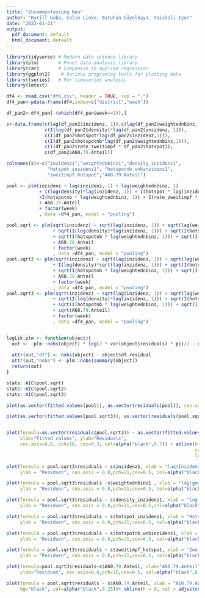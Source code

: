```yaml
---
title: "Zusammenfassung Neu"
author: "Kyrill Guba, Colin Linke, Batuhan Güyelkaya, Vaishali Iyer"
date: "2023-01-21"
output:
  pdf_document: default
  html_document: default
---
```


```r
library(tidyverse) # Modern data science library 
library(plm)       # Panel data analysis library
library(car)       # Companion to applied regression 
library(ggplot2)    # Various programing tools for plotting data
library(tseries)   # For timeseries analysis
library(lmtest)
```

```r
df4 <- read.csv("df4.csv", header = TRUE, sep = ",")
df4_pan<-pdata.frame(df4,index=c("district","week"))

df_pan2<-df4_pan[-(which(df4_pan$week==1)),]

s<-data.frame(c(lag(df_pan2$inzidenz, 1)),c(lag(df_pan2$weightednbinz, 1)),
              c(I(log(df_pan2$density)*lag(df_pan2$inzidenz, 1))),
              c(I(df_pan2$hotspot*lag(df_pan2$inzidenz,1))),
              c(I(df_pan2$hotspotnb*lag(df_pan2$weightednbinz,1))),
              c(I(df_pan2$rate_zweitimpf * df_pan2$hotspot)),
              c(df_pan2$A60.79.Anteil))

colnames(s)<-c("inzidenz1","weightednbinz1","density_inzidenz1",
               "hotspot_inzidenz1", "hotspotnb_wnbinzidenz1",
               "zweitimpf_hotspot","A60.79.Anteil")


```



```r
pool <- plm(inzidenz ~ lag(inzidenz, 1) + lag(weightednbinz, 1) 
            + I(log(density)*lag(inzidenz, 1)) + I(hotspot * lag(inzidenz, 1)) 
            +I(hotspotnb * lag(weightednbinz, 1)) + I(rate_zweitimpf * hotspot) 
            + A60.79.Anteil 
            + factor(week)
            , data =df4_pan, model = "pooling")

pool.sqrt <- plm(sqrt(inzidenz) ~ sqrt(lag(inzidenz, 1)) + sqrt(lag(weightednbinz, 1))
                 + sqrt(I(log(density)*lag(inzidenz, 1))) + sqrt(I(hotspot * lag(inzidenz, 1))) 
                 + sqrt(I(hotspotnb * lag(weightednbinz, 1))) + sqrt(I(rate_zweitimpf * hotspot)) 
                 + A60.79.Anteil
                 + factor(week)
                 , data =df4_pan, model = "pooling")
pool.sqrt2 <- plm(sqrt(inzidenz) ~ sqrt(lag(inzidenz, 1)) + sqrt(lag(weightednbinz, 1))
                 + I(log(density)*sqrt(lag(inzidenz, 1))) + sqrt(I(hotspot * lag(inzidenz, 1))) 
                 + sqrt(I(hotspotnb * lag(weightednbinz, 1))) + sqrt(I(rate_zweitimpf * hotspot)) 
                 + A60.79.Anteil
                 + factor(week)
                 , data =df4_pan, model = "pooling")
pool.sqrt3 <- plm(sqrt(inzidenz) ~ sqrt(lag(inzidenz, 1)) + sqrt(lag(weightednbinz, 1))
                 + sqrt(I(log(density)*lag(inzidenz, 1))) + sqrt(I(hotspot * lag(inzidenz, 1))) 
                 + sqrt(I(hotspotnb * lag(weightednbinz, 1))) + sqrt(I(rate_zweitimpf * hotspot)) 
                 + sqrt(A60.79.Anteil)
                 + factor(week)
                 , data =df4_pan, model = "pooling")



```


```r
logLik.plm <- function(object){
  out <- -plm::nobs(object) * log(2 * var(object$residuals) * pi)/2 - deviance(object)/(2 * var(object$residuals))
  
  attr(out,"df") <- nobs(object) - object$df.residual
  attr(out,"nobs") <- plm::nobs(summary(object))
  return(out)
}
```


```r
stats::AIC(pool.sqrt)
stats::AIC(pool.sqrt2)
stats::AIC(pool.sqrt3)
```



```r
plot(as.vector(fitted.values(pool)), as.vector(residuals(pool)), cex.axis = 0.8,pch=16,cex=0.5, col=alpha("black",0.3))+abline(h = 0, col = adjustcolor("black",alpha=0.5), lwd = 2)

plot(as.vector(fitted.values(pool.sqrt3)), as.vector(residuals(pool.sqrt3)), cex.axis = 0.8,pch=16,cex=0.5, col=alpha("black",0.3))+abline(h = 0, col = adjustcolor("black",alpha=0.5), lwd = 2)


plot(formula=as.vector(residuals(pool.sqrt3)) ~ as.vector(fitted.values(pool.sqrt3),),
     xlab="Fitted values", ylab="Residuals",
     cex.axis=0.8, pch=16, cex=0.3, col=alpha("black",0.7)) + abline(h=0,
                                                                     col=adjustcolor("black",alpha=0.5),
                                                                     lwd=3, lty = "longdash")

plot(formula = pool.sqrt3$residuals ~ s$inzidenz1, xlab = "lag(Inzidenz, 1)",
     ylab = "Residuen", cex.axis = 0.8,pch=21,cex=0.5, col=alpha("black",0.8))+ abline(h = 0, col = adjustcolor("black",alpha=0.5), lwd = 3, lty = "longdash")

plot(formula = pool.sqrt3$residuals ~s$weightednbinz1 , xlab = "lag(gewichtete Nachbar-Inzidenzen, 1)",
     ylab = "Residuen", cex.axis = 0.8,pch=21,cex=0.5, col=alpha("black",0.8))+ abline(h = 0, col = adjustcolor("black",alpha=0.5), lwd = 3, lty = "longdash")

plot(formula = pool.sqrt3$residuals ~ s$density_inzidenz1, xlab = "log(Dichte) * lag(Inzidenz, 1) ", 
     ylab = "Residuen", cex.axis = 0.8,pch=21,cex=0.5,col=alpha("black",0.8)) +abline(h = 0, col = adjustcolor("black",alpha=0.5), lwd = 3, lty = "longdash")

plot(formula = pool.sqrt3$residuals ~ s$hotspot_inzidenz1, xlab = "Hotspot * lag(Inzidenz, 1)", 
     ylab = "Residuen", cex.axis = 0.8,pch=21,cex=0.5, col=alpha("black",0.8))+abline(h = 0, col = adjustcolor("black",alpha=0.5), lwd = 3, lty = "longdash")

plot(formula = pool.sqrt3$residuals ~ s$hotspotnb_wnbinzidenz1, xlab = "Nachbar-Hotspot * lag(gewichtete Nachbar-Inzidenzen, 1)", 
     ylab = "Residuen", cex.axis = 0.8,pch=21,cex=0.5, col=alpha("black",0.8)) +abline(h = 0, col = adjustcolor("black",alpha=0.5), lwd = 3, lty = "longdash")

plot(formula = pool.sqrt3$residuals ~ s$zweitimpf_hotspot, xlab = "Zweitimpfungrate * Hotspot",
     ylab = "Residuen", cex.axis = 0.8,pch=21,cex=0.5, col=alpha("black",0.8))+abline(h = 0, col = adjustcolor("black",alpha=0.5), lwd = 3, lty = "longdash")

plot(formula=pool.sqrt3$residuals~s$A60.79.Anteil, xlab="A60.79.Anteil", 
     ylab="Residuen", cex.axis=0.8,pch=16,cex=0.5, col=alpha("black",0.25))+abline(h = 0, col = adjustcolor("black",alpha=0.5), lwd = 3, lty = "longdash")

plot(formula = pool.sqrt$residuals ~ s$A60.79.Anteil, xlab = "A60.79.Anteil", ylab = "Residuen", cex.axis = 0.8, pch=16, cex=0.5, 
     bg="black", col=alpha("black",0.25))+ abline(h = 0, col = adjustcolor("black",alpha=0.5), lwd = 3, lty = "longdash")


```

